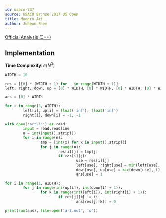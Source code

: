 ```yaml
---
id: usaco-737
source: USACO Bronze 2017 US Open
title: Modern Art
author: Juheon Rhee
---
```


[Official Analysis (C++)](http://www.usaco.org/current/data/sol_art_bronze_open17.html)

## Implementation
**Time Complexity**: $\mathcal O(N^3)$

<LanguageSection>

<PySection>

```py
WIDTH = 10

res = [[0] * (WIDTH + 1) for _ in range(WIDTH + 1)]
left, right, down, up = [0] * WIDTH, [0] * WIDTH, [0] * WIDTH, [0] * WIDTH

ans = [0] * WIDTH

for i in range(1, WIDTH):
        left[i], up[i] = float('inf'), float('inf')
        right[i], down[i] = -1, -1

with open('art.in') as read:
        input = read.readline
        n = int(input().strip())
        for i in range(n):
                tmp = [int(x) for x in input().strip()]
                for j in range(n):
                        res[i][j] = tmp[j]
                        if res[i][j]:
                                use = res[i][j]
                                left[use], right[use] = min(left[use], j), max(right[use], j)
                                down[use], up[use] = max(down[use], i), min(up[use], i)
                                ans[use] = 1

for i in range(1, WIDTH):
        for j in range(int(up[i]), int(down[i] + 1)):
                for k in range(int(left[i]), int(right[i] + 1)):
                        if res[j][k] != i:
                                ans[res[j][k]] = 0

print(sum(ans), file=open('art.out', 'w'))
```

</PySection>
</LanguageSection>



